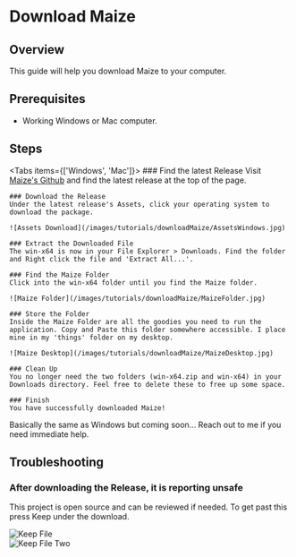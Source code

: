 
# Download Maize

## Overview

This guide will help you download Maize to your computer.

## Prerequisites

- Working Windows or Mac computer.

## Steps

<Tabs items={['Windows', 'Mac']}>
<Tab>
<Steps>
    ### Find the latest Release
    Visit [Maize's Github](https://github.com/cobmin/Maize/releases) and find the latest release at the top of the page.

    ### Download the Release
    Under the latest release's Assets, click your operating system to download the package.

    ![Assets Download](/images/tutorials/downloadMaize/AssetsWindows.jpg)

    ### Extract the Downloaded File
    The win-x64 is now in your File Explorer > Downloads. Find the folder and Right click the file and 'Extract All...'.

    ### Find the Maize Folder
    Click into the win-x64 folder until you find the Maize folder.

    ![Maize Folder](/images/tutorials/downloadMaize/MaizeFolder.jpg)

    ### Store the Folder
    Inside the Maize Folder are all the goodies you need to run the application. Copy and Paste this folder somewhere accessible. I place mine in my 'things' folder on my desktop.
    
    ![Maize Desktop](/images/tutorials/downloadMaize/MaizeDesktop.jpg)
    
    ### Clean Up
    You no longer need the two folders (win-x64.zip and win-x64) in your Downloads directory. Feel free to delete these to free up some space.
    
    ### Finish
    You have successfully downloaded Maize! 

</Steps>
</Tab>
<Tab>Basically the same as Windows but coming soon... Reach out to me if you need immediate help.</Tab>
</Tabs>

## Troubleshooting
### After downloading the Release, it is reporting unsafe
This project is open source and can be reviewed if needed. To get past this press Keep under the download.

<div style={{ display: 'flex', height: '300px' }}>
  <div style={{ flex: 1, margin: '0 10px' }}>
    <img src="/images/tutorials/downloadMaize/KeepFile.jpg" style={{ height: '100%', objectFit: 'cover' }} alt="Keep File" />
  </div>
  <div style={{ flex: 1, margin: '0 10px' }}>
    <img src="/images/tutorials/downloadMaize/KeepFileTwo.jpg" style={{ height: '100%', objectFit: 'cover' }} alt="Keep File Two" />
  </div>
</div>

